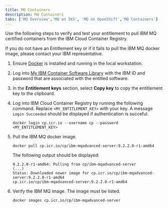 ```yaml
---
title: MQ Containers
description: MQ Containers
tabs: ['MQ Overview','MQ on IKS', 'MQ on OpenShift','MQ Containers']
---
```


Use the following steps to verify and test your entitlement to pull IBM MQ certified containers from the IBM Cloud Container Registry.

<InlineNotification>

If you do not have an Entitlement key or if it fails to pull the IBM MQ docker image, please contact your IBM representative.

</InlineNotification>

1. Ensure [Docker](/prereq/docker-helm) is installed and running in the local workstation.
2. Log into [My IBM Container Software Library](https://myibm.ibm.com/products-services/containerlibrary) with the IBM ID and password that are associated with the entitled software.
3. In the **Entitlement keys** section, select **Copy key** to copy the entitlement key to the clipboard.
4. Log into IBM Cloud Container Registry by running the following command. Replace `<MY_ENTITLEMENT_KEY>` with your key. A message `Login Succeeded` should be displayed if authentication is succeful.

    ```
    docker login cp.icr.io --username cp --password <MY_ENTITLEMENT_KEY>
    ```

5. Pull the IBM MQ docker image.

    ```
    docker pull cp.icr.io/cp/ibm-mqadvanced-server:9.2.2.0-r1-amd64
    ```

    The following output should be displayed:

    ```
    9.2.2.0-r1-amd64: Pulling from cp/ibm-mqadvanced-server
    (...)
    Status: Downloaded newer image for cp.icr.io/cp/ibm-mqadvanced-server:9.2.2.0-r1-amd64
    cp.icr.io/cp/ibm-mqadvanced-server:9.2.2.0-r1-amd64
    ```

6. Verify the IBM MQ image. The image must be listed.

    ```
    docker images cp.icr.io/cp/ibm-mqadvanced-server
    ```
